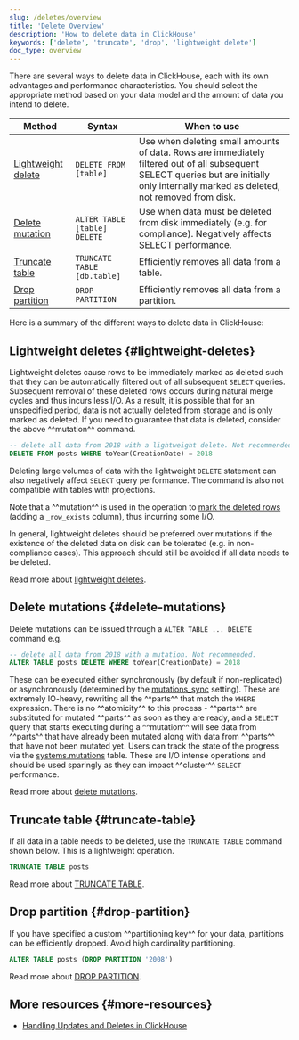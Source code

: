 ```yaml
---
slug: /deletes/overview
title: 'Delete Overview'
description: 'How to delete data in ClickHouse'
keywords: ['delete', 'truncate', 'drop', 'lightweight delete']
doc_type: overview
---
```


There are several ways to delete data in ClickHouse, each with its own advantages and performance characteristics. You should select the appropriate method based on your data model and the amount of data you intend to delete.

| Method | Syntax | When to use |
| --- | --- | --- |
| [Lightweight delete](/guides/developer/lightweight-delete) | `DELETE FROM [table]` | Use when deleting small amounts of data. Rows are immediately filtered out of all subsequent SELECT queries but are initially only internally marked as deleted, not removed from disk. |
| [Delete mutation](/sql-reference/statements/alter/delete) | `ALTER TABLE [table] DELETE` | Use when data must be deleted from disk immediately (e.g. for compliance). Negatively affects SELECT performance. |
| [Truncate table](/sql-reference/statements/truncate) | `TRUNCATE TABLE [db.table]` | Efficiently removes all data from a table. |
| [Drop partition](/sql-reference/statements/alter/partition#drop-partitionpart) | `DROP PARTITION` | Efficiently removes all data from a partition. |

Here is a summary of the different ways to delete data in ClickHouse:

## Lightweight deletes {#lightweight-deletes}

Lightweight deletes cause rows to be immediately marked as deleted such that they can be automatically filtered out of all subsequent `SELECT` queries. Subsequent removal of these deleted rows occurs during natural merge cycles and thus incurs less I/O. As a result, it is possible that for an unspecified period, data is not actually deleted from storage and is only marked as deleted. If you need to guarantee that data is deleted, consider the above ^^mutation^^ command.

```sql
-- delete all data from 2018 with a lightweight delete. Not recommended.
DELETE FROM posts WHERE toYear(CreationDate) = 2018
```

Deleting large volumes of data with the lightweight `DELETE` statement can also negatively affect `SELECT` query performance. The command is also not compatible with tables with projections.

Note that a ^^mutation^^ is used in the operation to [mark the deleted rows](/sql-reference/statements/delete#how-lightweight-deletes-work-internally-in-clickhouse) (adding a `_row_exists` column), thus incurring some I/O.

In general, lightweight deletes should be preferred over mutations if the existence of the deleted data on disk can be tolerated (e.g. in non-compliance cases). This approach should still be avoided if all data needs to be deleted.

Read more about [lightweight deletes](/guides/developer/lightweight-delete).

## Delete mutations {#delete-mutations}

Delete mutations can be issued through a `ALTER TABLE ... DELETE` command e.g. 

```sql
-- delete all data from 2018 with a mutation. Not recommended.
ALTER TABLE posts DELETE WHERE toYear(CreationDate) = 2018
```

These can be executed either synchronously (by default if non-replicated) or asynchronously (determined by the [mutations_sync](/operations/settings/settings#mutations_sync) setting). These are extremely IO-heavy, rewriting all the ^^parts^^ that match the `WHERE` expression. There is no ^^atomicity^^ to this process - ^^parts^^ are substituted for mutated ^^parts^^ as soon as they are ready, and a `SELECT` query that starts executing during a ^^mutation^^ will see data from ^^parts^^ that have already been mutated along with data from ^^parts^^ that have not been mutated yet. Users can track the state of the progress via the [systems.mutations](/operations/system-tables/mutations#monitoring-mutations) table. These are I/O intense operations and should be used sparingly as they can impact ^^cluster^^ `SELECT` performance.

Read more about [delete mutations](/sql-reference/statements/alter/delete).

## Truncate table {#truncate-table}

If all data in a table needs to be deleted, use the `TRUNCATE TABLE` command shown below. This is a lightweight operation.

```sql
TRUNCATE TABLE posts
```

Read more about [TRUNCATE TABLE](/sql-reference/statements/truncate).

## Drop partition {#drop-partition}

If you have specified a custom ^^partitioning key^^ for your data, partitions can be efficiently dropped. Avoid high cardinality partitioning.

```sql
ALTER TABLE posts (DROP PARTITION '2008')
```

Read more about [DROP PARTITION](/sql-reference/statements/alter/partition).

## More resources {#more-resources}

- [Handling Updates and Deletes in ClickHouse](https://clickhouse.com/blog/handling-updates-and-deletes-in-clickhouse)
